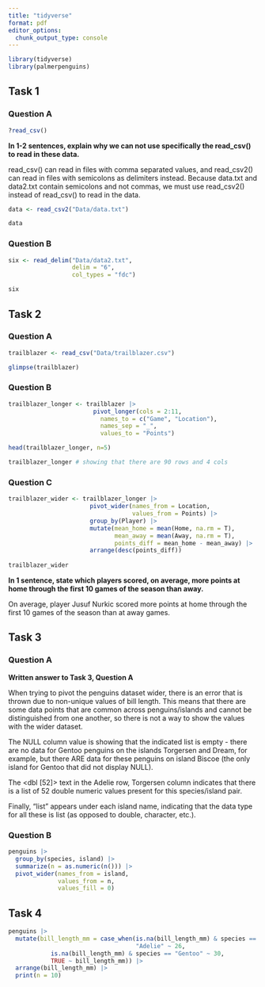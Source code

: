 ```yaml
---
title: "tidyverse"
format: pdf
editor_options: 
  chunk_output_type: console
---
```


```r
library(tidyverse)
library(palmerpenguins)
```

## Task 1
### Question A
```r
?read_csv()
```

**In 1-2 sentences, explain why we can not use specifically the read_csv() to read in these data.**

read_csv() can read in files with comma separated values, and read_csv2() can read in files with semicolons as delimiters instead. Because data.txt and data2.txt contain semicolons and not commas, we must use read_csv2() instead of read_csv() to read in the data.

```r
data <- read_csv2("Data/data.txt")

data
```

### Question B
```r
six <- read_delim("Data/data2.txt",
                  delim = "6",
                  col_types = "fdc")

six
```

## Task 2
### Question A
```r
trailblazer <- read_csv("Data/trailblazer.csv")

glimpse(trailblazer)
```

### Question B
```r
trailblazer_longer <- trailblazer |>
                        pivot_longer(cols = 2:11,
                          names_to = c("Game", "Location"),
                          names_sep = "_",
                          values_to = "Points")

head(trailblazer_longer, n=5)

trailblazer_longer # showing that there are 90 rows and 4 cols
```

### Question C
```r
trailblazer_wider <- trailblazer_longer |>
                       pivot_wider(names_from = Location,
                                   values_from = Points) |>
                       group_by(Player) |>
                       mutate(mean_home = mean(Home, na.rm = T),
                              mean_away = mean(Away, na.rm = T),
                              points_diff = mean_home - mean_away) |>
                       arrange(desc(points_diff))
  
trailblazer_wider
```

**In 1 sentence, state which players scored, on average, more points at home through the first 10 games of the season than away.**

On average, player Jusuf Nurkic scored more points at home through the first 10 games of the season than at away games.

## Task 3
### Question A

**Written answer to Task 3, Question A**

When trying to pivot the penguins dataset wider, there is an error that is thrown due to non-unique values of bill length. This means that there are some data points that are common across penguins/islands and cannot be distinguished from one another, so there is not a way to show the values with the wider dataset. 

The NULL column value is showing that the indicated list is empty - there are no data for Gentoo penguins on the islands Torgersen and Dream, for example, but there ARE data for these penguins on island Biscoe (the only island for Gentoo that did not display NULL).

The <dbl [52]> text in the Adelie row, Torgersen column indicates that there is a list of 52 double numeric values present for this species/island pair. 

Finally, "list" appears under each island name, indicating that the data type for all these is list (as opposed to double, character, etc.).

### Question B
```r
penguins |>
  group_by(species, island) |>
  summarize(n = as.numeric(n())) |>
  pivot_wider(names_from = island,
              values_from = n,
              values_fill = 0)
```

## Task 4
```r
penguins |>
  mutate(bill_length_mm = case_when(is.na(bill_length_mm) & species == 
                                    "Adelie" ~ 26,
            is.na(bill_length_mm) & species == "Gentoo" ~ 30,
            TRUE ~ bill_length_mm)) |>
  arrange(bill_length_mm) |>
  print(n = 10)
```